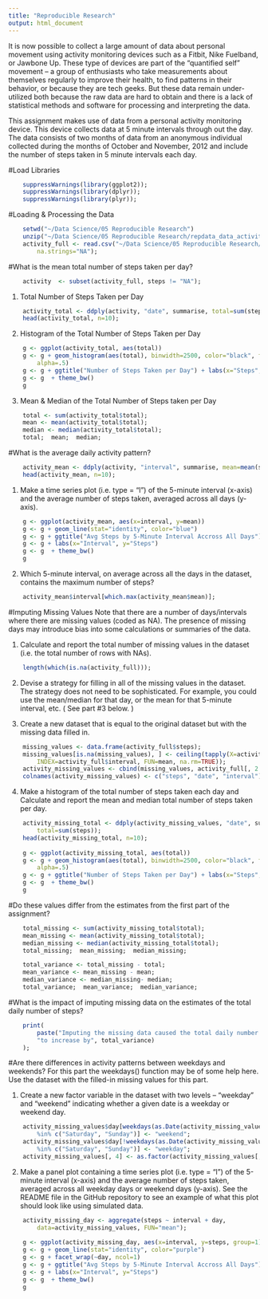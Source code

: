```yaml
---
title: "Reproducible Research"
output: html_document
---
```


It is now possible to collect a large amount of data about personal movement using activity monitoring devices such as a Fitbit, Nike Fuelband, or Jawbone Up. These type of devices are part of the “quantified self” movement – a group of enthusiasts who take measurements about themselves regularly to improve their health, to find patterns in their behavior, or because they are tech geeks. But these data remain under-utilized both because the raw data are hard to obtain and there is a lack of statistical methods and software for processing and interpreting the data.

This assignment makes use of data from a personal activity monitoring device. This device collects data at 5 minute intervals through out the day. The data consists of two months of data from an anonymous individual collected during the months of October and November, 2012 and include the number of steps taken in 5 minute intervals each day.


#Load Libraries
```r
    suppressWarnings(library(ggplot2));
    suppressWarnings(library(dplyr)); 
    suppressWarnings(library(plyr));
```


#Loading & Processing the Data
```r
    setwd("~/Data Science/05 Reproducible Research")
    unzip("~/Data Science/05 Reproducible Research/repdata_data_activity.zip");
    activity_full <- read.csv("~/Data Science/05 Reproducible Research/activity.csv",
        na.strings="NA");
```


#What is the mean total number of steps taken per day?
```r
    activity  <- subset(activity_full, steps != "NA");
```

1. Total Number of Steps Taken per Day
```r
    activity_total <- ddply(activity, "date", summarise, total=sum(steps));
    head(activity_total, n=10);
```

2. Histogram of the Total Number of Steps Taken per Day
```r
    g <- ggplot(activity_total, aes(total))
    g <- g + geom_histogram(aes(total), binwidth=2500, color="black", fill="green", 
        alpha=.5)
    g <- g + ggtitle("Number of Steps Taken per Day") + labs(x="Steps", y="Frequency")
    g <- g  + theme_bw()
    g
```

3. Mean & Median of the Total Number of Steps taken per Day
```r
    total <- sum(activity_total$total);
    mean <- mean(activity_total$total);
    median <- median(activity_total$total);
    total;  mean;  median;
```


#What is the average daily activity pattern?
```r
    activity_mean <- ddply(activity, "interval", summarise, mean=mean(steps));
    head(activity_mean, n=10);
```

1. Make a time series plot (i.e. type = "l") of the 5-minute interval (x-axis) and the average number of steps taken, averaged across all days (y-axis).
```r
    g <- ggplot(activity_mean, aes(x=interval, y=mean))
    g <- g + geom_line(stat="identity", color="blue")
    g <- g + ggtitle("Avg Steps by 5-Minute Interval Accross All Days") 
    g <- g + labs(x="Interval", y="Steps")
    g <- g  + theme_bw()
    g
```

2. Which 5-minute interval, on average across all the days in the dataset, contains the maximum number of steps?
```r
    activity_mean$interval[which.max(activity_mean$mean)];
```    

#Imputing Missing Values
Note that there are a number of days/intervals where there are missing values (coded as NA).  The presence of missing days may introduce bias into some calculations or summaries of the data.

1. Calculate and report the total number of missing values in the dataset (i.e. the total number of rows with NAs).
```r
    length(which(is.na(activity_full)));
```

2. Devise a strategy for filling in all of the missing values in the dataset. The strategy does not need to be sophisticated. For example, you could use the mean/median for that day, or the mean for that 5-minute interval, etc.  ( See part #3 below. )
    
3. Create a new dataset that is equal to the original dataset but with the missing data filled in.
```r
    missing_values <- data.frame(activity_full$steps);
    missing_values[is.na(missing_values), ] <- ceiling(tapply(X=activity_full$steps, 
        INDEX=activity_full$interval, FUN=mean, na.rm=TRUE));
    activity_missing_values <- cbind(missing_values, activity_full[, 2:3]);
    colnames(activity_missing_values) <- c("steps", "date", "interval");
```

4. Make a histogram of the total number of steps taken each day and Calculate and report the mean and median total number of steps taken per day.  
```r
    activity_missing_total <- ddply(activity_missing_values, "date", summarise, 
        total=sum(steps));
    head(activity_missing_total, n=10);
    
    g <- ggplot(activity_missing_total, aes(total))
    g <- g + geom_histogram(aes(total), binwidth=2500, color="black", fill="blue", 
        alpha=.5)
    g <- g + ggtitle("Number of Steps Taken per Day") + labs(x="Steps", y="Frequency")
    g <- g  + theme_bw()
    g
```

#Do these values differ from the estimates from the first part of the assignment? 
```r
    total_missing <- sum(activity_missing_total$total);
    mean_missing <- mean(activity_missing_total$total);
    median_missing <- median(activity_missing_total$total);
    total_missing;  mean_missing;  median_missing;

    total_variance <- total_missing - total;
    mean_variance <- mean_missing - mean;
    median_variance <- median_missing- median;
    total_variance;  mean_variance;  median_variance;
```    


#What is the impact of imputing missing data on the estimates of the total daily number of steps?
```r
    print(
        paste("Imputing the missing data caused the total daily number of steps", 
        "to increase by", total_variance)
    );
```


#Are there differences in activity patterns between weekdays and weekends?  For this part the weekdays() function may be of some help here. Use the dataset with the filled-in missing values for this part.

1. Create a new factor variable in the dataset with two levels – “weekday” and “weekend” indicating whether a given date is a weekday or weekend day.
```r
    activity_missing_values$day[weekdays(as.Date(activity_missing_values$date)) 
        %in% c("Saturday", "Sunday")] <- "weekend";
    activity_missing_values$day[!weekdays(as.Date(activity_missing_values$date)) 
        %in% c("Saturday", "Sunday")] <- "weekday";
    activity_missing_values[, 4] <- as.factor(activity_missing_values[, 4]);
```

2. Make a panel plot containing a time series plot (i.e. type = "l") of the 5-minute interval (x-axis) and the average number of steps taken, averaged across all weekday days or weekend days (y-axis). See the README file in the GitHub repository to see an example of what this plot should look like using simulated data.
```r
    activity_missing_day <- aggregate(steps ~ interval + day, 
        data=activity_missing_values, FUN="mean");
    
    g <- ggplot(activity_missing_day, aes(x=interval, y=steps, group=1))
    g <- g + geom_line(stat="identity", color="purple")
    g <- g + facet_wrap(~day, ncol=1)
    g <- g + ggtitle("Avg Steps by 5-Minute Interval Accross All Days") 
    g <- g + labs(x="Interval", y="Steps")
    g <- g  + theme_bw()
    g
```

